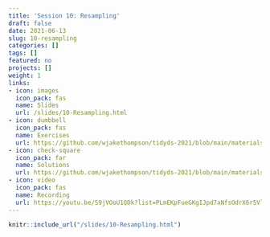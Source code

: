 ```yaml
---
title: 'Session 10: Resampling'
draft: false
date: 2021-06-13
slug: 10-resampling
categories: []
tags: []
featured: no
projects: []
weight: 1
links:
- icon: images
  icon_pack: fas
  name: Slides
  url: /slides/10-Resampling.html
- icon: dumbbell
  icon_pack: fas
  name: Exercises
  url: https://github.com/wjakethompson/tidyds-2021/blob/main/materials/exercises/10-resampling.Rmd
- icon: check-square
  icon_pack: far
  name: Solutions
  url: https://github.com/wjakethompson/tidyds-2021/blob/main/materials/solutions/10-resampling-solutions.Rmd
- icon: video
  icon_pack: fas
  name: Recording
  url: https://youtu.be/S9jVOoU1QDk?list=PLmEKpFueGKgIJpd7aNfsOdrX6r5VlsVpn&t=3
---
```


```r
knitr::include_url("/slides/10-Resampling.html")
```
